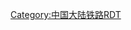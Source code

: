 {{Routemap
|title=咸铜铁路<includeonly>
|inline=1</includeonly>
|collapsible=0
|text-width=180px
|map=
~~ ~~'''粗体字车站''' ~~ ~~现今办理客运业务的车站
~~ ~~'''''斜粗体字车站''''' ~~ ~~西安-铜川动集列车办客站
|map2=
~~里程 (km)~~
CONTg~~ ~~ ~~{{rmri|u}}[[陇海铁路|陇海线]]往{{站|兰州}}
BHF~~0~~'''{{站|咸阳}}'''
STRc2!~hCONTg\WYE3+fg\~~ ~~ ~~{{rmri|u}}[[徐兰客运专线|徐兰高速线]]往{{站|兰州西}}
LWASSER\\STRc2\hKRZ3+1\STR+c4\\\\~~ ~~ ~~[[渭河]]
WASSER2\STRc2!~WSTRc3\STR3+1\STRc4!~hLSTR\STR\\\\
STRc2!~WSTRc1\hKRXWaeq\STRc4!~hSTRc2!~WSTRc3\hLSTR3\STR\\\\
CONT1\STRc4!~hSTRc2!~WSTRc1\hKRXWaeq\hSTRc4!~WSTRc3\STR\\\\~~ ~~ ~~{{rmri|c3}}[[陇海铁路|陇海线]]往{{站|西安}}、{{站|连云港}}
hCONT1\hSTRc4!~WSTRc1\WASSER+4\STR\\\~~ ~~ ~~{{rmri|c3}}[[徐兰客运专线|徐兰高速线]]往{{站|西安北}}、{{站|徐州东}}
WASSER\BST\~~7~~{{站|渭城}}
hCONTgq\WKRZh\KRZh\hCONTfq\~~ ~~ ~~{{站|西安北}}{{rmri|l}}[[银西高速铁路|银西高速线]]{{rmri|r}}{{站|银川}}
WASSER\ABZg+l\CONTfq~~ ~~ ~~{{rmri|r}}[[西安货运北环线]]往{{站|茂陵}}
WASSER\SPLa+vDST\~~10~~[[长陵站 (咸铜铁路)|长陵]]
WASSER\vSTRgf\~~ ~~ ~~长陵-萧家村区间复线
WASSER\DSTSPLe\~~19~~{{站|萧家村}}
CONTgq\hKRZWaeq\ABZgr\\~~ ~~ ~~{{rmri|l}}[[西安货运北环线]]往{{站|新丰镇}}
LWASSERq\WASSERr\eABZgl\exSTR+r\POINTER3~~ ~~ ~~右: 1956年改造后废除原正线
\STR\exBST~~ ~~<s>高庄</s>
\LWASSERq\WASSERq\hKRZWae\exhKRZWae\WASSERq\LWASSERq~~ ~~ ~~[[泾河]]
\BST\exSTR~~28~~{{站|泾河}}
\STR\exBST~~ ~~<s>永乐店 (旧)</s>
\BST\exSTR~~36~~{{站|永乐店}}
\eABZg+l\exSTRr
HST~~46~~'''[[三原站 (中国)|三原]]'''
\BST\LWASSER~~59~~{{站|独李村}}
\WASSER+l\hKRZWae\WASSERr\~~ ~~ ~~清河
LWASSER\BST\~~67~~{{站|大程}}
HST~~72~~'''''{{站|阎良}}'''''~~
CONTgq\ABZgr+r\~~ ~~ ~~{{rmri|l}}[[侯阎铁路|侯阎线]]往{{站|侯马}}
BST~~78~~{{站|八里店}}
HST~~86~~'''''[[富平站 (中国)|富平]]'''''
BST~~93~~{{站|卜家沟}}
BHFSPLa~~100~~'''''{{站|庄里}}'''''
vSTRgf~~ ~~ ~~庄里-梅家坪区间复线
DSTSPLe~~109~~{{站|梅家坪}}
\ABZgl\CONTfq~~ ~~ ~~{{rmri|r}}[[梅七铁路|梅七线]]往{{站|前河镇}}
HST~~112~~'''''{{站|耀州}}'''''
BST~~116~~{{站|孝北堡}}
BST~~125~~{{站|黄堡}}
\TUNNEL1\LWASSER~~ ~~ ~~桃园隧道
\\ABZgl+l\WBRÜCKE1q\CONTfq~~ ~~ ~~{{rmri|r}}专用线往王家河煤矿
\\DST\WASSER\~~132~~{{站|王益}}
\WASSER+l\hKRZWae\WASSERr\~~ ~~ ~~漆水河
LWASSER\BHF\~~135~~'''''{{站|铜川东}}'''''
CONTf~~ ~~ ~~{{rmri|d}}[[蒲白铁路|蒲白线]]经[[白水县|白水]]县城往{{站|蒲城}}
|bottom={{navbar|咸铜铁路RDT}}
}}<noinclude>
{{Rdt intro|[[咸铜铁路]]}}
[[Category:中国大陆铁路RDT]]
</noinclude>